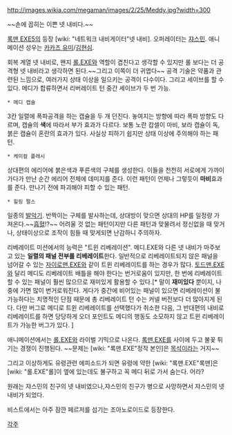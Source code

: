 http://images.wikia.com/megaman/images/2/25/Meddy.jpg?width=300

~~손에 꼽히는 이쁜 넷 내비다.~~

[[록맨 EXE5]]의 등장 [wiki: "네트워크 내비게이터"넷 내비]. 오퍼레이터는 [[쟈스민]]. 애니메이션 성우는 [[카카즈 유미]]/[[김현심]].

회복 계열 넷 내비로, 왠지 [[롤.EXE]]와 역할이 겹친다고 생각할 수 있지만 롤 보다는 더 공격형 넷 내비라고 생각하면 된다.~~그리고 이쪽이 더 귀엽다~~ 공격 기술은 약품과 관련된 느낌으로, 여러가지 상태 이상을 일으키는 공격이 다수이다.
그리고 세이브를 할 수 있다. 메디가 합류하면서 리버레이트 턴 중간 세이브가 두 번 가능.

 * 메디 캡슐
3칸 일렬에 폭파공격을 하는 캡슐을 두 개 던진다. 놓여지는 방향에 따라 폭파 방향도 다르며, 캡슐의 '''색'''에 따라서 부가 효과가 다르다. 보통 노란 캅셀이 마비, 보라 캡슐이 독, 붉은 캡슐이 혼란의 효과가 있다. 사실상 피하기 쉽지만 상태 이상에 주의해야 하는 패턴.

 * 케미컬 플래시
상대편의 에리어에 붉은색과 푸른색의 구체를 생성한다. 이들을 천천히 서로에게 가까이 가다가 만난 순간 에리어 전체에 데미지를 준다. 이런 패턴이 언제나 그렇듯이 '''마비'''효과를 준다. 만나기 전에 파괴해야 피할 수 있는 패턴.

 * 힐링 펄스
일종의 [[발악기]]. 반짝이는 구체를 발사하는데, 상대방이 맞으면 상대의 HP를 일정량 가져온다.~~[[흡혈]]!?~~ 어려울 것 없는 패턴이지만 다른 패턴과 맞물려서 정신없을 때 맞거나, 상태이상으로 조작이 힘들 때 맞게되면 난감하니 주의하자.

리베레이트 미션에서의 능력은 "트윈 리베레이션". 메디.EXE와 다른 넷 내비가 마주보고 있는 '''일렬의 패널 전부를 리베레이트'''한다. 일반적으로 리베레이트되지 않은 패널을 넘어갈 수 있는 [[자이로맨.EXE]]와 같이 트윈 리베레이트를 하는 경우가 많다. [[토드맨.EXE]]와 달리 메디도 리베레이트 배틀을 해야 한다는 번거로움이 있지만, 한 번에 리베레이트 할 수 있는 패널이 훨씬 많으므로 재미있게 활용할 수 있다.[* 말이 '''재미있다''' 뿐이지, 나중에 가면 많이 번거로워진다. 게다가 중간에 비어있는 패널이 있으면 리베레이션이 불가능하다는 치명적인 단점 때문에 총 리베레이트 턴 수는 커넬 버전보다 더 많아지게 된다. 다만 버그로 메디로 트윈 리베레이트를 선택했다가 취소한 다음, 그 반대편의 내비로 리베레이트를 하면 당당하게 오더 포인트도 메디의 행동도 소모하지 않고 트윈 리베레이트가 가능한 버그가 있다. ]


애니메이션에서는 [[롤.EXE]]와 라이벌 기믹으로 나온다. [[록맨.EXE]]를 사이에 두고 불꽃 튀기는 경쟁이 진행된다. ~~문제는 [wiki: "록맨.EXE"정작 본인]은 [[목석]]이라는 거지~~

그리고 이상하게도 유령관련 에피소드가 되면 유령에 약한 [wiki: "록맨.EXE"록맨]은 [wiki: "롤.EXE"롤]이 옆에 있는데도 불구하고 꼭 메디 뒤로 가서 숨는다. 어라?

원래는 쟈스민의 친구의 넷 내비였으나,쟈스민의 친구가 병으로 사망하면서 쟈스민의 넷 내비가 되었다.

비스트에서는 아주 잠깐 페르저를 섬기는 조아노로이드로 등장한다.

[[각주]]
